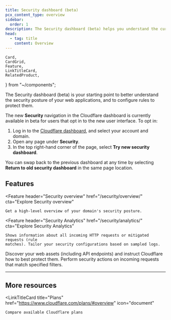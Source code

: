 ```yaml
---
title: Security dashboard (beta)
pcx_content_type: overview
sidebar:
  order: 1
description: The Security dashboard (beta) helps you understand the current security posture of your web applications and allows you configure different security rules for those applications.
head:
  - tag: title
    content: Overview
---
```


	Card,
	CardGrid,
	Feature,
	LinkTitleCard,
	RelatedProduct,
} from "~/components";

The Security dashboard (beta) is your starting point to better understand the security posture of your web applications, and to configure rules to protect them.

<Card title="New dashboard experience" icon="rocket">

The new **Security** navigation in the Cloudflare dashboard is currently available in beta for users that opt in to the new user interface. To opt in:

1. Log in to the [Cloudflare dashboard](https://dash.cloudflare.com), and select your account and domain.
2. Open any page under **Security**.
3. In the top right-hand corner of the page, select **Try new security dashboard**.

You can swap back to the previous dashboard at any time by selecting **Return to old security dashboard** in the same page location.

</Card>

## Features

<Feature
	header="Security overview"
	href="/security/overview/"
	cta="Explore Security overview"
>
	Get a high-level overview of your domain's security posture.
</Feature>

<Feature
	header="Security Analytics"
	href="/security/analytics/"
	cta="Explore Security Analytics"
>
	Shows information about all incoming HTTP requests or mitigated requests (rule
	matches). Tailor your security configurations based on sampled logs.
</Feature>

<Feature header="Web assets" href="/security/web-assets/">
	Discover your web assets (including API endpoints) and instruct Cloudflare how
	to best protect them.
</Feature>

<Feature header="Security rules" href="/security/rules/">
	Perform security actions on incoming requests that match specified filters.
</Feature>

---

## More resources

<CardGrid>

<LinkTitleCard
	title="Plans"
	href="https://www.cloudflare.com/plans/#overview"
	icon="document"
>
	Compare available Cloudflare plans
</LinkTitleCard>

</CardGrid>
